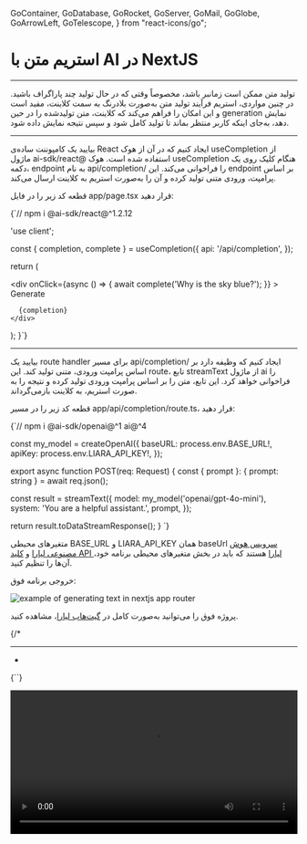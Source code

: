   GoContainer,
  GoDatabase,
  GoRocket,
  GoServer,
  GoMail,
  GoGlobe,
  GoArrowLeft,
  GoTelescope,
} from "react-icons/go";


<Layout>
<Head>
<title>مستندات استریم متن با AI در NextJS - لیارا</title>
<meta property="og:title" content="مستندات خدمات رایانش ابری لیارا" />
<meta property="og:description" content="مستندات مربوط به آشنایی با نحوه استریم متن با استفاده از سرویس هوش مصنوعی لیارا و فریم‌ورک NextJS"  />
</Head>


# استریم متن با AI در NextJS
<hr className="mb-2" />

تولید متن ممکن است زمانبر باشد، مخصوصاً وقتی که در حال تولید چند پاراگراف باشید.
در چنین مواردی، استریم فرآیند تولید متن به‌صورت بلادرنگ به سمت کلاینت، مفید است و این امکان را فراهم می‌کند که کلاینت، متن تولیدشده را در حین generation نمایش دهد، به‌جای اینکه کاربر منتظر بماند تا تولید کامل شود و سپس نتیجه نمایش داده شود.
<hr className="mb-2" />
<Section id='client' title='کلاینت' />

بیایید یک کامپوننت ساده‌ی React ایجاد کنیم که در آن از هوک <Important>useCompletion</Important> از ماژول <Important>ai-sdk/react@</Important> استفاده شده است.
هوک <Important>useCompletion</Important> هنگام کلیک روی یک دکمه، endpoint به نام <Important>api/completion/</Important> را فراخوانی می‌کند.
این endpoint بر اساس پرامپت، ورودی متنی تولید کرده و آن را به‌صورت استریم به کلاینت ارسال می‌کند.
<div className="h-2" />


قطعه کد زیر را در فایل <Important>app/page.tsx</Important> قرار دهید: 

<div className="h-2" />
<div dir='ltr'>
    <Highlight className="js">
        {`// npm i @ai-sdk/react@^1.2.12

'use client';


  const { completion, complete } = useCompletion({
    api: '/api/completion',
  });

  return (
    <div>
      <div
        onClick={async () => {
          await complete('Why is the sky blue?');
        }}
      >
        Generate
      </div>

      {completion}
    </div>
  );
}`}
    </Highlight>
</div>

<hr className="mb-2" />
<Section id='server' title='سرور' />


بیایید یک route handler برای مسیر <Important>api/completion/</Important> ایجاد کنیم که وظیفه دارد بر اساس پرامپت ورودی، متنی تولید کند.
این route، تابع <Important>streamText</Important> از ماژول <Important>ai</Important> را فراخوانی خواهد کرد. این تابع، متن را بر اساس پرامپت ورودی تولید کرده و نتیجه را به صورت استریم، به کلاینت بازمی‌گرداند.
<div className="h-2" />

قطعه کد زیر را در مسیر <Important>app/api/completion/route.ts</Important>، قرار دهید: 


<div className="h-2" />
<div dir='ltr'>
    <Highlight className="js">
        {`// npm i @ai-sdk/openai@^1 ai@^4


const my_model = createOpenAI({
  baseURL: process.env.BASE_URL!,
  apiKey: process.env.LIARA_API_KEY!,
});


export async function POST(req: Request) {
  const { prompt }: { prompt: string } = await req.json();

  const result = streamText({
    model: my_model('openai/gpt-4o-mini'),
    system: 'You are a helpful assistant.',
    prompt,
  });

  return result.toDataStreamResponse();
}
`}
    </Highlight>
</div>
<div className="h-2" />

<Alert variant="info">
<p>
متغیرهای محیطی <Important>BASE_URL</Important> و <Important>LIARA_API_KEY</Important> همان baseUrl <a href="https://liara.ir/products/ai/" className="text-[#2196f3]">سرویس هوش مصنوعی لیارا</a> و <a href="/references/api/about/#api-access-key" className="text-[#2196f3]">کلید API لیارا</a> هستند که باید در بخش متغیرهای محیطی برنامه خود، آن‌ها را تنظیم کنید. 
</p>
</Alert>
<div className="h-2" />

خروجی برنامه فوق: 

<div className="h-2" />  
<img src="https://media.liara.ir/ai/ai-sdk/cookbook/nextjs/generate-text-final.png" alt="example of generating text in nextjs app router"/>
<div className="h-2" />  

<Alert variant="success">
<p>
پروژه فوق را می‌توانید به‌صورت کامل در <a href="https://github.com/liara-cloud/ai-sdk-examples/tree/master/NextJS/stream-text" className="text-[#2196f3]">گیت‌هاب لیارا</a>، مشاهده کنید. 
</p>
</Alert>

{/* 

<Important>
</Important>
<hr className="mb-2" />
<Section id='' title='' />
<div className="h-2" />
<ul>
<li></li>
</ul>
<div className="h-2" />
<div dir='ltr'>
    <Highlight className="js">
        {``}
    </Highlight>
</div>
<div className="h-2" />

<div className="h-2" />  
<img src="https://media.liara.ir/" alt=""/>
<div className="h-2" />  


<video
  src="https://media.liara.ir/"
  controls="controls"
  className="block w-full"
  width="100%"
/> */}

</Layout>